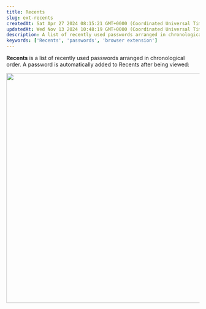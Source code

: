 ```yaml
---
title: Recents
slug: ext-recents
createdAt: Sat Apr 27 2024 08:15:21 GMT+0000 (Coordinated Universal Time)
updatedAt: Wed Nov 13 2024 10:48:19 GMT+0000 (Coordinated Universal Time)
description: A list of recently used passwords arranged in chronological order.
keywords: ['Recents', 'passwords', 'browser extension']
---
```


**Recents** is a list of recently used passwords arranged in chronological order. A password is automatically added to Recents after being viewed:

<div style={{ textAlign: 'center' }}>
  <img
    src="/img/assets/QKZtfOnnubSbfN3D1EPqb-_A8BgIGZ8K-ajtoz9wraP-20240916-120042.png"
    width="600"
    style={{ display: 'block', margin: '0 auto' }}
  />
</div>